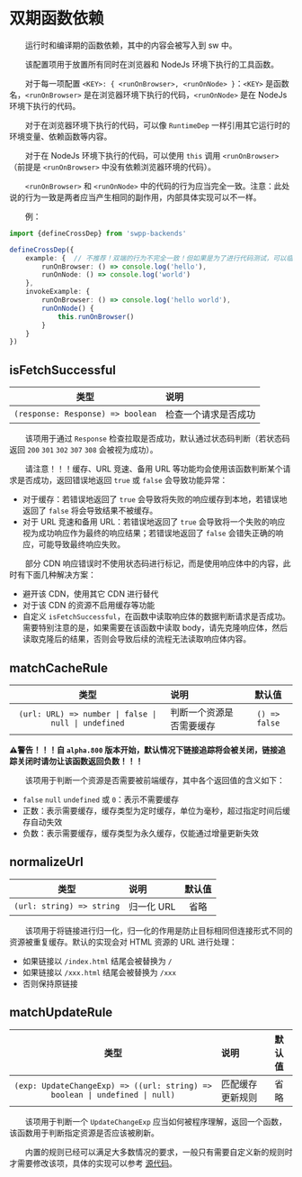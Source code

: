# 双期函数依赖

&emsp;&emsp;运行时和编译期的函数依赖，其中的内容会被写入到 sw 中。

&emsp;&emsp;该配置项用于放置所有同时在浏览器和 NodeJs 环境下执行的工具函数。

&emsp;&emsp;对于每一项配置 `<KEY>: { <runOnBrowser>, <runOnNode> }`：`<KEY>` 是函数名，`<runOnBrowser>` 是在浏览器环境下执行的代码，`<runOnNode>` 是在 NodeJs 环境下执行的代码。

&emsp;&emsp;对于在浏览器环境下执行的代码，可以像 `RuntimeDep` 一样引用其它运行时的环境变量、依赖函数等内容。

&emsp;&emsp;对于在 NodeJs 环境下执行的代码，可以使用 `this` 调用 `<runOnBrowser>`（前提是 `<runOnBrowser>` 中没有依赖浏览器环境的代码）。

&emsp;&emsp;`<runOnBrowser>` 和 `<runOnNode>` 中的代码的行为应当完全一致。注意：此处说的行为一致是两者应当产生相同的副作用，内部具体实现可以不一样。

&emsp;&emsp;例：

```typescript
import {defineCrossDep} from 'swpp-backends'

defineCrossDep({
    example: {  // 不推荐！双端的行为不完全一致！但如果是为了进行代码测试，可以临时这么干。
        runOnBrowser: () => console.log('hello'),
        runOnNode: () => console.log('world')
    },
    invokeExample: {
        runOnBrowser: () => console.log('hello world'),
        runOnNode() {
            this.runOnBrowser()
        }
    }
})
```

## isFetchSuccessful

|                类型                 | 说明         |
|:---------------------------------:|:-----------|
| `(response: Response) => boolean` | 检查一个请求是否成功 |

&emsp;&emsp;该项用于通过 `Response` 检查拉取是否成功，默认通过状态码判断（若状态码返回 `200` `301` `302` `307` `308` 会被视为成功）。

&emsp;&emsp;请注意！！！缓存、URL 竞速、备用 URL 等功能均会使用该函数判断某个请求是否成功，返回错误地返回 `true` 或 `false` 会导致功能异常：

+ 对于缓存：若错误地返回了 `true` 会导致将失败的响应缓存到本地，若错误地返回了 `false` 将会导致结果不被缓存。
+ 对于 URL 竞速和备用 URL：若错误地返回了 `true` 会导致将一个失败的响应视为成功响应作为最终的响应结果；若错误地返回了 `false` 会错失正确的响应，可能导致最终响应失败。

&emsp;&emsp;部分 CDN 响应错误时不使用状态码进行标记，而是使用响应体中的内容，此时有下面几种解决方案：

+ 避开该 CDN，使用其它 CDN 进行替代
+ 对于该 CDN 的资源不启用缓存等功能
+ 自定义 `isFetchSuccessful`，在函数中读取响应体的数据判断请求是否成功。<br/>
需要特别注意的是，如果需要在该函数中读取 body，请先克隆响应体，然后读取克隆后的结果，否则会导致后续的流程无法读取响应体内容。

## matchCacheRule

|                          类型                          | 说明           |      默认值      |
|:----------------------------------------------------:|:-------------|:-------------:|
| `(url: URL) => number \| false \| null \| undefined` | 判断一个资源是否需要缓存 | `() => false` |

**⚠️警告！！！自 `alpha.800` 版本开始，默认情况下链接追踪将会被关闭，链接追踪关闭时请勿让该函数返回负数！！！**

&emsp;&emsp;该项用于判断一个资源是否需要被前端缓存，其中各个返回值的含义如下：

- `false` `null` `undefined` 或 `0`：表示不需要缓存
- 正数：表示需要缓存，缓存类型为定时缓存，单位为毫秒，超过指定时间后缓存自动失效
- 负数：表示需要缓存，缓存类型为永久缓存，仅能通过增量更新失效

## normalizeUrl

|            类型             | 说明      | 默认值 |
|:-------------------------:|:--------|:---:|
| `(url: string) => string` | 归一化 URL | 省略  |

&emsp;&emsp;该项用于将链接进行归一化，归一化的作用是防止目标相同但连接形式不同的资源被重复缓存。默认的实现会对 HTML 资源的 URL 进行处理：

- 如果链接以 `/index.html` 结尾会被替换为 `/`
- 如果链接以 `/xxx.html` 结尾会被替换为 `/xxx`
- 否则保持原链接

## matchUpdateRule

|                                     类型                                      | 说明       | 默认值 |
|:---------------------------------------------------------------------------:|:---------|:---:|
| `(exp: UpdateChangeExp) => ((url: string) => boolean \| undefined \| null)` | 匹配缓存更新规则 | 省略  |

&emsp;&emsp;该项用于判断一个 `UpdateChangeExp` 应当如何被程序理解，返回一个函数，该函数用于判断指定资源是否应该被刷新。

&emsp;&emsp;内置的规则已经可以满足大多数情况的要求，一般只有需要自定义新的规则时才需要修改该项，具体的实现可以参考 [源代码](https://github.com/EmptyDreams/swpp-backends/blob/v3/src/swpp/database/CrossDepCode.ts#L64)。